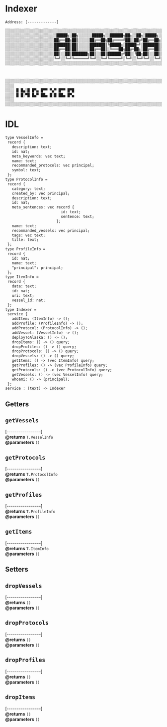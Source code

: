 # Indexer

`Address: [-------------]`

```txt
░░░░░░░░░░░░░░░░░░░░░░░░░░░░░░░░░░░░░░░░░░░░░░░░░░░░░░░░░░░░░░░░░░░░░░░░░░░░░░░░░░░░░░
░░░░░░░░░░░░░░░░░░░░░░░█████╗░██╗░░░░░░█████╗░░██████╗██╗░░██╗░█████╗░░░░░░░░░░░░░░░░░
░░░░░░░░░░░░░░░░░░░░░░██╔══██╗██║░░░░░██╔══██╗██╔════╝██║░██╔╝██╔══██╗░░░░░░░░░░░░░░░░
░░░░░░░░░░░░░░░░░░░░░░███████║██║░░░░░███████║╚█████╗░█████═╝░███████║░░░░░░░░░░░░░░░░
░░░░░░░░░░░░░░░░░░░░░░██╔══██║██║░░░░░██╔══██║░╚═══██╗██╔═██╗░██╔══██║░░░░░░░░░░░░░░░░
░░░░░░░░░░░░░░░░░░░░░░██║░░██║███████╗██║░░██║██████╔╝██║░╚██╗██║░░██║░░░░░░░░░░░░░░░░
░░░░░░░░░░░░░░░░░░░░░░╚═╝░░╚═╝╚══════╝╚═╝░░╚═╝╚═════╝░╚═╝░░╚═╝╚═╝░░╚═╝░░░░░░░░░░░░░░░░
░░░░░░░░░░░░░░░░░░░░░░░░░░░░░░░░░░░░░░░░░░░░░░░░░░░░░░░░░░░░░░░░░░░░░░░░░░░░░░░░░░░░░░



░░░░░░░░░░░░░░░░░░░░░░░░░░░░░░░░░░░░░░░░░░░░░░░░░░░░░░░░░░░░░░░░░░░░░░░░░░░░░░░░░░░░░░
░░░░                                                                            ░░░░░░
░░░░ █ █▄░█ █▀▄ █▀▀ ▀▄▀ █▀▀ █▀█                                                 ░░░░░░
░░░░ █ █░▀█ █▄▀ ██▄ █░█ ██▄ █▀▄                                                 ░░░░░░
░░░░                                                                            ░░░░░░
░░░░░░░░░░░░░░░░░░░░░░░░░░░░░░░░░░░░░░░░░░░░░░░░░░░░░░░░░░░░░░░░░░░░░░░░░░░░░░░░░░░░░░

```

# IDL

```txt
type VesselInfo =
 record {
   description: text;
   id: nat;
   meta_keywords: vec text;
   name: text;
   recommanded_protocols: vec principal;
   symbol: text;
 };
type ProtocolInfo =
 record {
   category: text;
   created_by: vec principal;
   description: text;
   id: nat;
   meta_sentences: vec record {
                         id: text;
                         sentence: text;
                       };
   name: text;
   recommanded_vessels: vec principal;
   tags: vec text;
   title: text;
 };
type ProfileInfo =
 record {
   id: nat;
   name: text;
   "principal": principal;
 };
type ItemInfo =
 record {
   data: text;
   id: nat;
   uri: text;
   vessel_id: nat;
 };
type Indexer =
 service {
   addItem: (ItemInfo) -> ();
   addProfile: (ProfileInfo) -> ();
   addProtocol: (ProtocolInfo) -> ();
   addVessel: (VesselInfo) -> ();
   deployToAlaska: () -> ();
   dropItems: () -> () query;
   dropProfiles: () -> () query;
   dropProtocols: () -> () query;
   dropVessels: () -> () query;
   getItems: () -> (vec ItemInfo) query;
   getProfiles: () -> (vec ProfileInfo) query;
   getProtocols: () -> (vec ProtocolInfo) query;
   getVessels: () -> (vec VesselInfo) query;
   whoami: () -> (principal);
 };
service : (text) -> Indexer

```

## Getters

## `getVessels`
[-----------------]<br/>
**@returns**    `T.VesselInfo` <br/>
**@parameters** `()`

## `getProtocols`
[-----------------]<br/>
**@returns**    `T.ProtocolInfo` <br/>
**@parameters** `()`

## `getProfiles`
[-----------------]<br/>
**@returns**    `T.ProfileInfo` <br/>
**@parameters** `()`

## `getItems`
[-----------------]<br/>
**@returns**    `T.ItemInfo` <br/>
**@parameters** `()`


## Setters

## `dropVessels`
[-----------------]<br/>
**@returns**    `()` <br/>
**@parameters** `()`

## `dropProtocols`
[-----------------]<br/>
**@returns**    `()` <br/>
**@parameters** `()`

## `dropProfiles`
[-----------------]<br/>
**@returns**    `()` <br/>
**@parameters** `()`

## `dropItems`
[-----------------]<br/>
**@returns**    `()` <br/>
**@parameters** `()`
